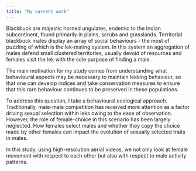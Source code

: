 ```yaml
---
title: "My current work"
---
```


Blackbuck are majestic horned ungulates, endemic to the Indian subcontinent, found primarily in plains, scrubs and grasslands. Territorial blackbuck males display an array of social behaviours - the most of puzzling of which is the lek-mating system. In this system an aggregation of males defend small clustered territories, usually devoid of resources and females visit the lek with the sole purpose of finding a male. 

The main motivation for my study comes from understanding what behavioural aspects may be necessary to maintain lekking behaviour, so that one can develop indices and take conservation measures to ensure that this rare behaviour continues to be preserved in these populations. 

To address this question, I take a behavioural ecological approach. Traditionally, male-male competition has received more attention as a factor driving sexual selection within leks owing to the ease of observation. However, the role of female-choice in this scenario has been largely neglected. How females select males and whether they copy the choice made by other females can impact the evolution of sexually selected traits in males.

In this study, using high-resolution aerial videos, we not only look at female movement with respect to each other but also with respect to male activity patterns. 
